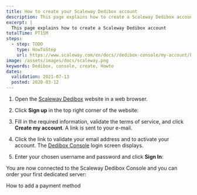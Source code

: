 ```yaml
---
title: How to create your Scaleway Dedibox account
description: This page explains how to create a Scaleway Dedibox account
excerpt: |
  This page explains how to create a Scaleway Dedibox account
totalTime: PT15M
steps:
  - step: TODO
    type: HowToStep
    url: https://www.scaleway.com/en/docs//dedibox-console/my-account/how-to/create-a-dedibox-account/
image: /assets/images/docs/scaleway.png
keywords: Dedibox, console, create, Howto
dates:
  validation: 2021-07-13
  posted: 2020-03-12
---
```


1. Open the [Scaleway Dedibox](https://www.scaleway.com/en/dedibox/) website in a web browser.

2. Click **Sign up** in the top right corner of the website:

    <Lightbox src="scaleway-dedibox-signup.png" alt="" />

3. Fill in the required information, validate the terms of service, and click **Create my account**. A link is sent to your e-mail.

    <Lightbox src="scaleway-dedibox-subscribe.png" alt="" />

4. Click the link to validate your email address and to activate your account. The [Dedibox Console](https://console.online.net) login screen displays.

5. Enter your chosen username and password and click **Sign In**:

    <Lightbox src="scaleway-dedibox-login.png" alt="" />

You are now connected to the Scaleway Dedibox Console and you can order your first dedicated server:

<Lightbox src="scaleway-dedibox-console.png" alt="" />

<Navigation title="See Also">
  <NextButton to="/dedibox-console/my-account/how-to/add-payment-method/">How to add a payment method</NextButton>
</Navigation>